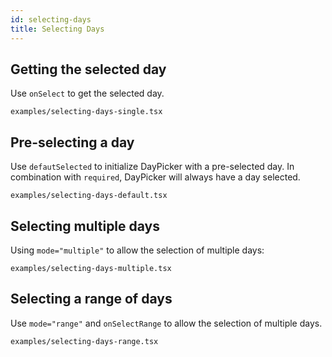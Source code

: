 ```yaml
---
id: selecting-days
title: Selecting Days
---
```


## Getting the selected day

Use `onSelect` to get the selected day.

```include
examples/selecting-days-single.tsx
```

## Pre-selecting a day

Use `defautSelected` to initialize DayPicker with a pre-selected day. In combination with
`required`, DayPicker will always have a day selected.

```include
examples/selecting-days-default.tsx
```

## Selecting multiple days

Using `mode="multiple"` to allow the selection of multiple days:

```include
examples/selecting-days-multiple.tsx
```

## Selecting a range of days

Use `mode="range"` and `onSelectRange` to allow the selection of multiple days.

```include
examples/selecting-days-range.tsx
```
